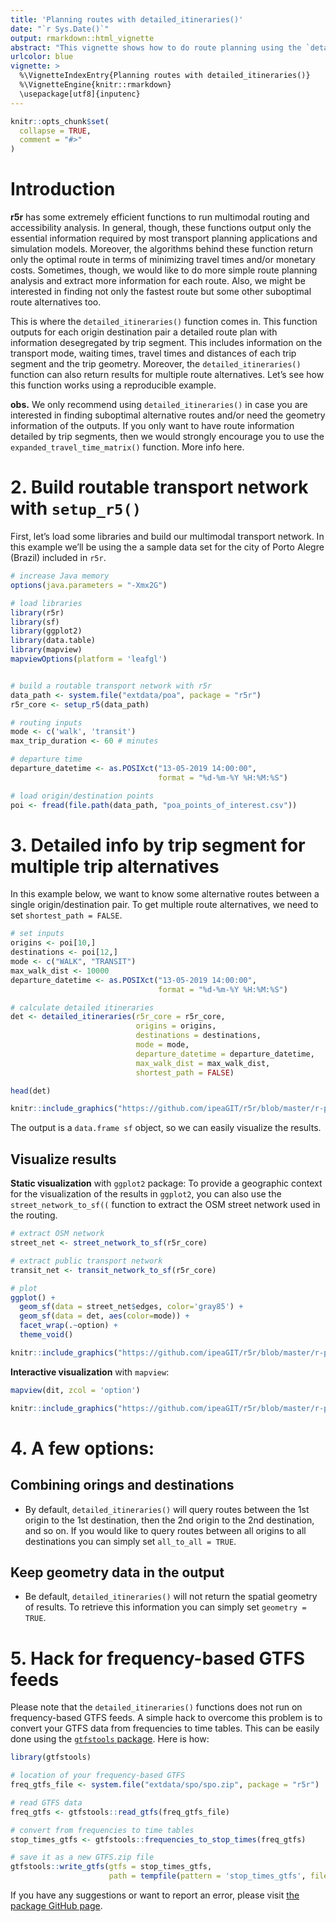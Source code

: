 ```yaml
---
title: 'Planning routes with detailed_itineraries()'
date: "`r Sys.Date()`"
output: rmarkdown::html_vignette
abstract: "This vignette shows how to do route planning using the `detailed_itineraries()` function in r5r."
urlcolor: blue
vignette: >
  %\VignetteIndexEntry{Planning routes with detailed_itineraries()} 
  %\VignetteEngine{knitr::rmarkdown} 
  \usepackage[utf8]{inputenc}
---
```


```r
knitr::opts_chunk$set(
  collapse = TRUE,
  comment = "#>"
)

```




# Introduction 

**r5r** has some extremely efficient functions to run multimodal routing and accessibility analysis. In general, though, these functions output only the essential information required by most transport planning applications and simulation models. Moreover, the algorithms behind these function return only the optimal route in terms of minimizing travel times and/or monetary costs. Sometimes, though, we would like to do more simple route planning analysis and extract more information for each route. Also, we might be interested in finding not only the fastest route but some other suboptimal route alternatives too.

This is where the `detailed_itineraries()` function comes in. This function outputs for each origin destination pair a detailed route plan with information desegregated by trip segment. This includes information on the transport mode, waiting times, travel times and distances of each trip segment and the trip geometry. Moreover, the `detailed_itineraries()` function can also return results for multiple route alternatives. Let's see how this function works using a reproducible example.
 

**obs.** We only recommend using `detailed_itineraries()` in case you are interested in finding suboptimal alternative routes and/or need the geometry information of the outputs. If you only want to have route information detailed by trip segments, then we would strongly encourage you to use the `expanded_travel_time_matrix()` function. More info here.

# 2. Build routable transport network with `setup_r5()`

First, let's load some libraries and build our multimodal transport network. In this example we'll be using the a sample data set for the city of Porto Alegre (Brazil) included in `r5r`.

```r
# increase Java memory
options(java.parameters = "-Xmx2G")

# load libraries
library(r5r)
library(sf)
library(ggplot2)
library(data.table)
library(mapview)
mapviewOptions(platform = 'leafgl')


# build a routable transport network with r5r
data_path <- system.file("extdata/poa", package = "r5r")
r5r_core <- setup_r5(data_path)

# routing inputs
mode <- c('walk', 'transit')
max_trip_duration <- 60 # minutes

# departure time
departure_datetime <- as.POSIXct("13-05-2019 14:00:00", 
                                 format = "%d-%m-%Y %H:%M:%S")

# load origin/destination points
poi <- fread(file.path(data_path, "poa_points_of_interest.csv"))

```


# 3. Detailed info by trip segment for multiple trip alternatives

In this example below, we want to know some alternative routes between a single origin/destination pair. To get multiple route alternatives, we need to set `shortest_path = FALSE`.

```r
# set inputs
origins <- poi[10,]
destinations <- poi[12,]
mode <- c("WALK", "TRANSIT")
max_walk_dist <- 10000
departure_datetime <- as.POSIXct("13-05-2019 14:00:00",
                                 format = "%d-%m-%Y %H:%M:%S")

# calculate detailed itineraries
det <- detailed_itineraries(r5r_core = r5r_core,
                            origins = origins,
                            destinations = destinations,
                            mode = mode,
                            departure_datetime = departure_datetime,
                            max_walk_dist = max_walk_dist,
                            shortest_path = FALSE)

head(det)
```
```r
knitr::include_graphics("https://github.com/ipeaGIT/r5r/blob/master/r-package/inst/img/vig_output_detailed.png?raw=true")
```


The output is a `data.frame sf` object, so we can easily visualize the results.

## Visualize results

**Static visualization** with `ggplot2` package: To provide a geographic context 
for the visualization of the results in `ggplot2`, you can also use the `street_network_to_sf((` function to  extract the OSM street network used in the routing.

```r
# extract OSM network
street_net <- street_network_to_sf(r5r_core)

# extract public transport network
transit_net <- transit_network_to_sf(r5r_core)

# plot
ggplot() +
  geom_sf(data = street_net$edges, color='gray85') +
  geom_sf(data = det, aes(color=mode)) +
  facet_wrap(.~option) + 
  theme_void()

```

```r
knitr::include_graphics("https://github.com/ipeaGIT/r5r/blob/master/r-package/inst/img/vig_detailed_ggplot.png?raw=true")
```

**Interactive visualization** with `mapview`:

```r
mapview(dit, zcol = 'option')
```

```r
knitr::include_graphics("https://github.com/ipeaGIT/r5r/blob/master/r-package/inst/img/vig_detailed_mapview.png?raw=true")
```

# 4. A few options:

## Combining orings and destinations

- By default, `detailed_itineraries()` will query routes between the 1st origin to the 1st destination, then the 2nd origin to the 2nd destination, and so on. If you would like to query routes between all origins to all destinations you can simply set `all_to_all = TRUE`.

## Keep geometry data in the output

- Be default, `detailed_itineraries()` will not return the spatial geometry of results. To retrieve this information you can simply set `geometry = TRUE`.



# 5. Hack for frequency-based GTFS feeds

Please note that the `detailed_itineraries()` functions does not run on frequency-based GTFS feeds. A simple hack to overcome this problem is to convert your GTFS data from frequencies to time tables. This can be easily done using the [`gtfstools` package](https://ipeagit.github.io/gtfstools/). Here is how:

```r
library(gtfstools)

# location of your frequency-based GTFS
freq_gtfs_file <- system.file("extdata/spo/spo.zip", package = "r5r")

# read GTFS data
freq_gtfs <- gtfstools::read_gtfs(freq_gtfs_file)

# convert from frequencies to time tables
stop_times_gtfs <- gtfstools::frequencies_to_stop_times(freq_gtfs)

# save it as a new GTFS.zip file
gtfstools::write_gtfs(gtfs = stop_times_gtfs,
                      path = tempfile(pattern = 'stop_times_gtfs', fileext = '.zip'))


```



If you have any suggestions or want to report an error, please visit [the package GitHub page](https://github.com/ipeaGIT/r5r).
